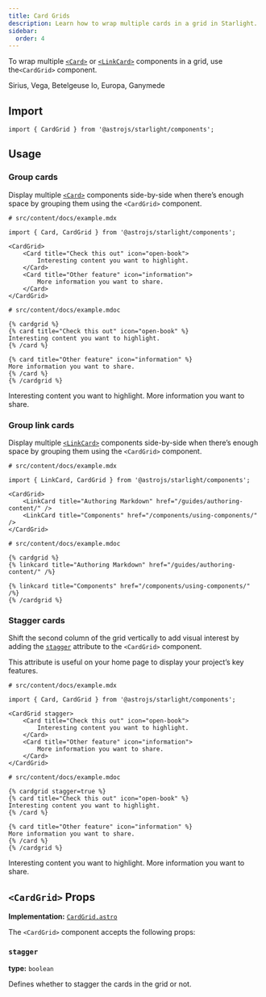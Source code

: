 ```yaml
---
title: Card Grids
description: Learn how to wrap multiple cards in a grid in Starlight.
sidebar:
  order: 4
---
```



To wrap multiple [`<Card>`](/components/cards/) or [`<LinkCard>`](/components/link-cards/) components in a grid, use the`<CardGrid>` component.


<Preview>

<CardGrid slot="preview">
	<Card title="Stars" icon="star">
		Sirius, Vega, Betelgeuse
	</Card>
	<Card title="Moons" icon="moon">
		Io, Europa, Ganymede
	</Card>
</CardGrid>

</Preview>

## Import

```tsx
import { CardGrid } from '@astrojs/starlight/components';
```

## Usage

### Group cards

Display multiple [`<Card>`](/components/cards/) components side-by-side when there’s enough space by grouping them using the `<CardGrid>` component.

<Preview>

```mdx {5,12}
# src/content/docs/example.mdx

import { Card, CardGrid } from '@astrojs/starlight/components';

<CardGrid>
	<Card title="Check this out" icon="open-book">
		Interesting content you want to highlight.
	</Card>
	<Card title="Other feature" icon="information">
		More information you want to share.
	</Card>
</CardGrid>
```

<Fragment slot="markdoc">

```markdoc {3,11}
# src/content/docs/example.mdoc

{% cardgrid %}
{% card title="Check this out" icon="open-book" %}
Interesting content you want to highlight.
{% /card %}

{% card title="Other feature" icon="information" %}
More information you want to share.
{% /card %}
{% /cardgrid %}
```

</Fragment>

<CardGrid slot="preview">
	<Card title="Check this out" icon="open-book">
		Interesting content you want to highlight.
	</Card>
	<Card title="Other feature" icon="information">
		More information you want to share.
	</Card>
</CardGrid>

</Preview>

### Group link cards

Display multiple [`<LinkCard>`](/components/link-cards/) components side-by-side when there’s enough space by grouping them using the `<CardGrid>` component.

<Preview>

```mdx {5,8}
# src/content/docs/example.mdx

import { LinkCard, CardGrid } from '@astrojs/starlight/components';

<CardGrid>
	<LinkCard title="Authoring Markdown" href="/guides/authoring-content/" />
	<LinkCard title="Components" href="/components/using-components/" />
</CardGrid>
```

<Fragment slot="markdoc">

```markdoc {3,7}
# src/content/docs/example.mdoc

{% cardgrid %}
{% linkcard title="Authoring Markdown" href="/guides/authoring-content/" /%}

{% linkcard title="Components" href="/components/using-components/" /%}
{% /cardgrid %}
```

</Fragment>

<CardGrid slot="preview">
	<LinkCard title="Authoring Markdown" href="/guides/authoring-content/" />
	<LinkCard title="Components" href="/components/using-components/" />
</CardGrid>

</Preview>

### Stagger cards

Shift the second column of the grid vertically to add visual interest by adding the [`stagger`](#stagger) attribute to the `<CardGrid>` component.

This attribute is useful on your home page to display your project’s key features.

<Preview>

```mdx "stagger"
# src/content/docs/example.mdx

import { Card, CardGrid } from '@astrojs/starlight/components';

<CardGrid stagger>
	<Card title="Check this out" icon="open-book">
		Interesting content you want to highlight.
	</Card>
	<Card title="Other feature" icon="information">
		More information you want to share.
	</Card>
</CardGrid>
```

<Fragment slot="markdoc">

```markdoc "stagger=true"
# src/content/docs/example.mdoc

{% cardgrid stagger=true %}
{% card title="Check this out" icon="open-book" %}
Interesting content you want to highlight.
{% /card %}

{% card title="Other feature" icon="information" %}
More information you want to share.
{% /card %}
{% /cardgrid %}
```

</Fragment>

<CardGrid slot="preview" stagger>
	<Card title="Check this out" icon="open-book">
		Interesting content you want to highlight.
	</Card>
	<Card title="Other feature" icon="information">
		More information you want to share.
	</Card>
</CardGrid>

</Preview>

## `<CardGrid>` Props

**Implementation:** [`CardGrid.astro`](https://github.com/withastro/starlight/blob/main/packages/starlight/user-components/CardGrid.astro)

The `<CardGrid>` component accepts the following props:

### `stagger`

**type:** `boolean`

Defines whether to stagger the cards in the grid or not.
